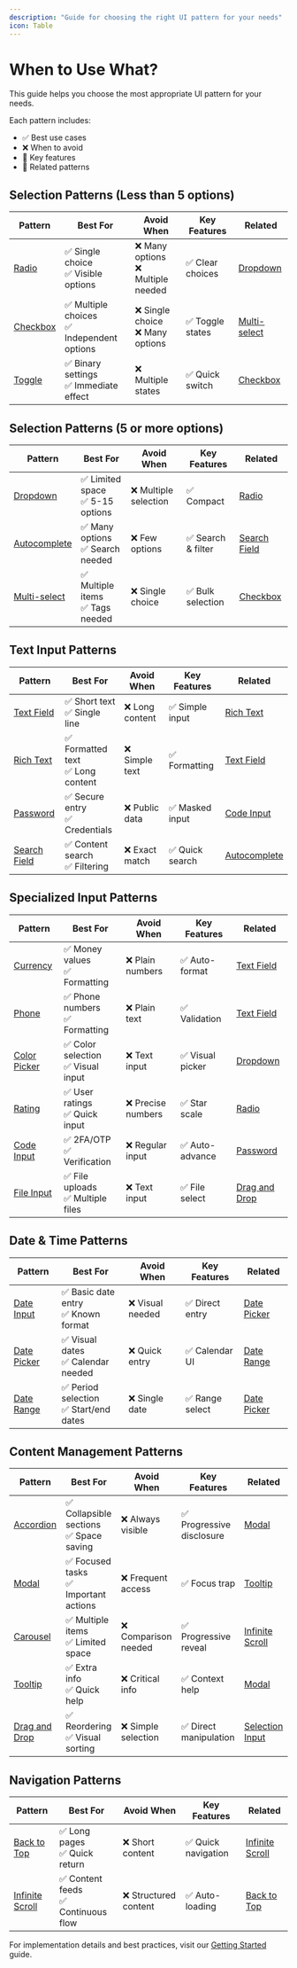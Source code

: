 ```yaml
---
description: "Guide for choosing the right UI pattern for your needs"
icon: Table
---
```


# When to Use What?

This guide helps you choose the most appropriate UI pattern for your needs.

Each pattern includes:

- ✅ Best use cases
- ❌ When to avoid
- 🎯 Key features
- 🔄 Related patterns

## Selection Patterns (Less than 5 options)

| Pattern                              | Best For                                       | Avoid When                             | Key Features     | Related                                            |
| ------------------------------------ | ---------------------------------------------- | -------------------------------------- | ---------------- | -------------------------------------------------- |
| [Radio](/patterns/forms/radio)       | ✅ Single choice<br/>✅ Visible options        | ❌ Many options<br/>❌ Multiple needed | ✅ Clear choices | [Dropdown](/patterns/forms/selection-input)        |
| [Checkbox](/patterns/forms/checkbox) | ✅ Multiple choices<br/>✅ Independent options | ❌ Single choice<br/>❌ Many options   | ✅ Toggle states | [Multi-select](/patterns/forms/multi-select-input) |
| [Toggle](/patterns/forms/toggle)     | ✅ Binary settings<br/>✅ Immediate effect     | ❌ Multiple states                     | ✅ Quick switch  | [Checkbox](/patterns/forms/checkbox)               |

## Selection Patterns (5 or more options)

| Pattern                                            | Best For                             | Avoid When            | Key Features       | Related                                      |
| -------------------------------------------------- | ------------------------------------ | --------------------- | ------------------ | -------------------------------------------- |
| [Dropdown](/patterns/forms/selection-input)        | ✅ Limited space<br/>✅ 5-15 options | ❌ Multiple selection | ✅ Compact         | [Radio](/patterns/forms/radio)               |
| [Autocomplete](/patterns/forms/autocomplete)       | ✅ Many options<br/>✅ Search needed | ❌ Few options        | ✅ Search & filter | [Search Field](/patterns/forms/search-field) |
| [Multi-select](/patterns/forms/multi-select-input) | ✅ Multiple items<br/>✅ Tags needed | ❌ Single choice      | ✅ Bulk selection  | [Checkbox](/patterns/forms/checkbox)         |

## Text Input Patterns

| Pattern                                       | Best For                              | Avoid When      | Key Features    | Related                                         |
| --------------------------------------------- | ------------------------------------- | --------------- | --------------- | ----------------------------------------------- |
| [Text Field](/patterns/forms/text-field)      | ✅ Short text<br/>✅ Single line      | ❌ Long content | ✅ Simple input | [Rich Text](/patterns/forms/rich-text-editor)   |
| [Rich Text](/patterns/forms/rich-text-editor) | ✅ Formatted text<br/>✅ Long content | ❌ Simple text  | ✅ Formatting   | [Text Field](/patterns/forms/text-field)        |
| [Password](/patterns/forms/password)          | ✅ Secure entry<br/>✅ Credentials    | ❌ Public data  | ✅ Masked input | [Code Input](/patterns/forms/code-confirmation) |
| [Search Field](/patterns/forms/search-field)  | ✅ Content search<br/>✅ Filtering    | ❌ Exact match  | ✅ Quick search | [Autocomplete](/patterns/forms/autocomplete)    |

## Specialized Input Patterns

| Pattern                                         | Best For                               | Avoid When         | Key Features     | Related                                                     |
| ----------------------------------------------- | -------------------------------------- | ------------------ | ---------------- | ----------------------------------------------------------- |
| [Currency](/patterns/forms/currency-input)      | ✅ Money values<br/>✅ Formatting      | ❌ Plain numbers   | ✅ Auto-format   | [Text Field](/patterns/forms/text-field)                    |
| [Phone](/patterns/forms/phone-number)           | ✅ Phone numbers<br/>✅ Formatting     | ❌ Plain text      | ✅ Validation    | [Text Field](/patterns/forms/text-field)                    |
| [Color Picker](/patterns/forms/color-picker)    | ✅ Color selection<br/>✅ Visual input | ❌ Text input      | ✅ Visual picker | [Dropdown](/patterns/forms/selection-input)                 |
| [Rating](/patterns/forms/rating-input)          | ✅ User ratings<br/>✅ Quick input     | ❌ Precise numbers | ✅ Star scale    | [Radio](/patterns/forms/radio)                              |
| [Code Input](/patterns/forms/code-confirmation) | ✅ 2FA/OTP<br/>✅ Verification         | ❌ Regular input   | ✅ Auto-advance  | [Password](/patterns/forms/password)                        |
| [File Input](/patterns/forms/file-input)        | ✅ File uploads<br/>✅ Multiple files  | ❌ Text input      | ✅ File select   | [Drag and Drop](/patterns/content-management/drag-and-drop) |

## Date & Time Patterns

| Pattern                                    | Best For                                   | Avoid When       | Key Features    | Related                                    |
| ------------------------------------------ | ------------------------------------------ | ---------------- | --------------- | ------------------------------------------ |
| [Date Input](/patterns/forms/date-input)   | ✅ Basic date entry<br/>✅ Known format    | ❌ Visual needed | ✅ Direct entry | [Date Picker](/patterns/forms/date-picker) |
| [Date Picker](/patterns/forms/date-picker) | ✅ Visual dates<br/>✅ Calendar needed     | ❌ Quick entry   | ✅ Calendar UI  | [Date Range](/patterns/forms/date-range)   |
| [Date Range](/patterns/forms/date-range)   | ✅ Period selection<br/>✅ Start/end dates | ❌ Single date   | ✅ Range select | [Date Picker](/patterns/forms/date-picker) |

## Content Management Patterns

| Pattern                                                     | Best For                                    | Avoid When           | Key Features              | Related                                                 |
| ----------------------------------------------------------- | ------------------------------------------- | -------------------- | ------------------------- | ------------------------------------------------------- |
| [Accordion](/patterns/content-management/accordion)         | ✅ Collapsible sections<br/>✅ Space saving | ❌ Always visible    | ✅ Progressive disclosure | [Modal](/patterns/content-management/modal)             |
| [Modal](/patterns/content-management/modal)                 | ✅ Focused tasks<br/>✅ Important actions   | ❌ Frequent access   | ✅ Focus trap             | [Tooltip](/patterns/content-management/tooltip)         |
| [Carousel](/patterns/content-management/carousel)           | ✅ Multiple items<br/>✅ Limited space      | ❌ Comparison needed | ✅ Progressive reveal     | [Infinite Scroll](/patterns/navigation/infinite-scroll) |
| [Tooltip](/patterns/content-management/tooltip)             | ✅ Extra info<br/>✅ Quick help             | ❌ Critical info     | ✅ Context help           | [Modal](/patterns/content-management/modal)             |
| [Drag and Drop](/patterns/content-management/drag-and-drop) | ✅ Reordering<br/>✅ Visual sorting         | ❌ Simple selection  | ✅ Direct manipulation    | [Selection Input](/patterns/forms/selection-input)      |

## Navigation Patterns

| Pattern                                                 | Best For                                | Avoid When            | Key Features        | Related                                                 |
| ------------------------------------------------------- | --------------------------------------- | --------------------- | ------------------- | ------------------------------------------------------- |
| [Back to Top](/patterns/navigation/back-to-top)         | ✅ Long pages<br/>✅ Quick return       | ❌ Short content      | ✅ Quick navigation | [Infinite Scroll](/patterns/navigation/infinite-scroll) |
| [Infinite Scroll](/patterns/navigation/infinite-scroll) | ✅ Content feeds<br/>✅ Continuous flow | ❌ Structured content | ✅ Auto-loading     | [Back to Top](/patterns/navigation/back-to-top)         |

For implementation details and best practices, visit our [Getting Started](/patterns/getting-started) guide.
